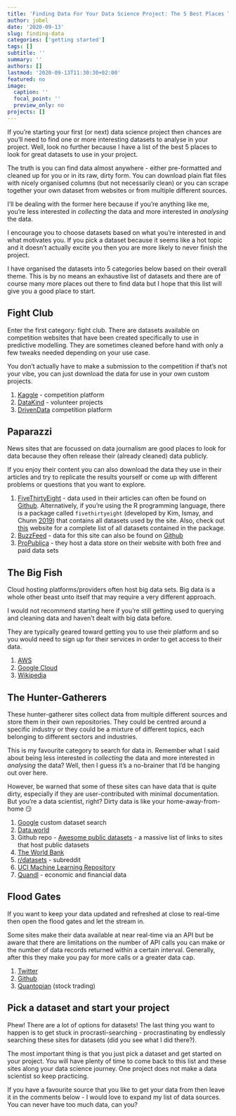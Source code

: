 ```yaml
---
title: 'Finding Data For Your Data Science Project: The 5 Best Places To Look'
author: jobel
date: '2020-09-13'
slug: finding-data
categories: ['getting started']
tags: []
subtitle: ''
summary: ''
authors: []
lastmod: '2020-09-13T11:30:30+02:00'
featured: no
image:
  caption: ''
  focal_point: ''
  preview_only: no
projects: []
---
```


If you're starting your first (or next) data science project then chances are you'll need to find one or more interesting datasets to analyse in your project. Well, look no further because I have a list of the best 5 places to look for great datasets to use in your project.

The truth is you can find data almost anywhere - either pre-formatted and cleaned up for you or in its raw, dirty form. You can download plain flat files with nicely organised columns (but not necessarily clean) or you can scrape together your own dataset from websites or from multiple different sources. 

I'll be dealing with the former here because if you're anything like me, you're less interested in *collecting* the data and more interested in *analysing* the data. 

I encourage you to choose datasets based on what you're interested in and what motivates you. If you pick a dataset because it seems like a hot topic and it doesn't actually excite you then you are more likely to never finish the project.

I have organised the datasets into 5 categories below based on their overall theme. This is by no means an exhaustive list of datasets and there are of course many more places out there to find data but I hope that this list will give you a good place to start.

## Fight Club

Enter the first category: fight club. There are datasets available on competition websites that have been created specifically to use in predictive modelling. They are sometimes cleaned before hand with only a few tweaks needed depending on your use case. 

You don't actually have to make a submission to the competition if that's not your vibe, you can just download the data for use in your own custom projects.

1. [Kaggle](https://www.kaggle.com) - competition platform
2. [DataKind](https://www.datakind.org) - volunteer projects
3. [DrivenData](https://www.drivendata.org) competition platform

## Paparazzi

News sites that are focussed on data journalism are good places to look for data because they often release their (already cleaned) data publicly.

If you enjoy their content you can also download the data they use in their articles and try to replicate the results yourself or come up with different problems or questions that you want to explore.

1. [FiveThirtyEight](https://fivethirtyeight.com) - data used in their articles can often be found on [Github](https://github.com/fivethirtyeight/data). Alternatively, if you're using the R programming language, there is a package called `fivethirtyeight` (developed by Kim, Ismay, and Chunn [2019](https://cran.R-project.org/package=fivethirtyeight)) that contains all datasets used by the site. Also, check out [this](https://fivethirtyeight-r.netlify.com/articles/fivethirtyeight.html) website for a complete list of all datasets contained in the package.
2. [BuzzFeed](https://www.buzzfeed.com) - data for this site can also be found on [Github](https://github.com/BuzzFeedNews/everything)
3. [ProPublica](https://www.propublica.org/datastore/datasets) - they host a data store on their website with both free and paid data sets

## The Big Fish

Cloud hosting platforms/providers often host big data sets. Big data is a whole other beast unto itself that may require a very different approach.

I would not recommend starting here if you're still getting used to querying and cleaning data and haven't dealt with big data before.

They are typically geared toward getting you to use their platform and so you would need to sign up for their services in order to get access to their data. 

1. [AWS](https://registry.opendata.aws)
2. [Google Cloud](https://cloud.google.com/bigquery/public-data/)
3. [Wikipedia](https://en.wikipedia.org/wiki/Wikipedia:Database_download)

## The Hunter-Gatherers

These hunter-gatherer sites collect data from multiple different sources and store them in their own repositories. They could be centred around a specific industry or they could be a mixture of different topics, each belonging to different sectors and industries. 

This is my favourite category to search for data in. Remember what I said about being less interested in *collecting* the data and more interested in *analysing* the data? Well, then I guess it's a no-brainer that I'd be hanging out over here.

However, be warned that some of these sites can have data that is quite dirty, especially if they are user-contributed with minimal documentation. But you're a data scientist, right? Dirty data is like your home-away-from-home 😏

1. [Google](https://datasetsearch.research.google.com) custom dataset search
2. [Data.world](https://data.world)
3. Github repo - [Awesome public datasets](https://github.com/awesomedata/awesome-public-datasets) - a massive list of links to sites that host public datasets
4. [The World Bank](https://data.worldbank.org)
5. [r/datasets](https://www.reddit.com/r/datasets/) - subreddit
6. [UCI Machine Learning Repository](https://archive.ics.uci.edu/ml/index.php)
7. [Quandl](https://www.quandl.com) - economic and financial data

## Flood Gates

If you want to keep your data updated and refreshed at close to real-time then open the flood gates and let the stream in. 

Some sites make their data available at near real-time via an API but be aware that there are limitations on the number of API calls you can make or the number of data records returned within a certain interval. Generally, after this they make you pay for more calls or a greater data cap.

1. [Twitter](https://developer.twitter.com/en/docs)
2. [Github](https://docs.github.com/en/rest)
3. [Quantopian](https://www.quantopian.com/tutorials/getting-started) (stock trading)

## Pick a dataset and start your project

Phew! There are a lot of options for datasets! The last thing you want to happen is to get stuck in procrasti-searching - procrastinating by endlessly searching these sites for datasets (did you see what I did there?).

The most important thing is that you just pick a dataset and get started on your project. You will have plenty of time to come back to this list and these sites along your data science journey. One project does not make a data scientist so keep practicing.

If you have a favourite source that you like to get your data from then leave it in the comments below - I would love to expand my list of data sources. You can never have too much data, can you?
